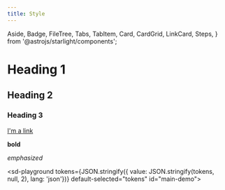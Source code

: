 ```yaml
---
title: Style
---
```


  Aside,
  Badge,
  FileTree,
  Tabs,
  TabItem,
  Card,
  CardGrid,
  LinkCard,
  Steps,
} from '@astrojs/starlight/components';


# Heading 1

## Heading 2

### Heading 3

[I'm a link](#)

__bold__

*emphasized*

<sd-playground tokens={JSON.stringify({ value: JSON.stringify(tokens, null, 2), lang: 'json'})} default-selected="tokens" id="main-demo">

  <div style="height: 100%" slot="monaco-editor"></div>
</sd-playground>

<sd-colors></sd-colors>

<Card>
<Badge text="Tip" variant="tip" size="large" />
<Badge text="Caution" variant="caution" size="large" />
<Badge text="Note" variant="note" size="large" />
<Badge text="Success" variant="success" size='large' />
<Badge text="Danger" variant="danger" size='large' />
<Badge text="Default" variant="default" size='large' />
</Card>

---

```js title="build-tokens.js"
import StyleDictionary from 'style-dictionary';

const sd = new StyleDictionary('config.json');
const sdTwo = new StyleDictionary({
  source: ['tokens/*.json'],
  platforms: {
    scss: {
      transformGroup: 'scss',
      buildPath: 'build/',
      files: [
        {
          destination: 'variables.scss',
          format: 'scss/variables',
        },
      ],
    },
    // ...
  },
});
```

```js title="line-markers.js" del={2} ins={3-4} {6}
function demo() {
  console.log('this line is marked as deleted');
  // This line and the next one are marked as inserted
  console.log('this is the second inserted line');

  return 'this line uses the neutral default marker type';
}
```

```jsx {"1":5} del={"2":7-8} ins={"3":10-12}
// labeled-line-markers.jsx
<button
  role="button"
  {...props}
  value={value}
  className={buttonClassName}
  disabled={disabled}
  active={active}
>
  {children && !active && (typeof children === 'string' ? <span>{children}</span> : children)}
</button>
```

```jsx {"1. Provide the value prop here:":5-6} del={"2. Remove the disabled and active states:":8-10} ins={"3. Add this to render the children inside the button:":12-15}
// labeled-line-markers.jsx
<button
  role="button"
  {...props}

  value={value}
  className={buttonClassName}

  disabled={disabled}
  active={active}
>

  {children && !active && (typeof children === 'string' ? <span>{children}</span> : children)}
</button>
```

```js "given text"
function demo() {
  // Mark any given text inside lines
  return 'Multiple matches of the given text are supported';
}
```

<LinkCard
  title="Customizing Starlight"
  description="Learn how to make your Starlight site your own with custom styles, fonts, and more."
  href="/reference/api/"
/>

<CardGrid>
  <LinkCard title="Authoring Markdown" href="/reference/api/" />
  <LinkCard title="Components" href="/reference/api/" />
</CardGrid>

<Card title="Check this out">Interesting content you want to highlight.</Card>

<CardGrid>
  <Card title="Stars" icon="star">
    Sirius, Vega, Betelgeuse
  </Card>
  <Card title="Moons" icon="moon">
    Io, Europa, Ganymede
  </Card>
</CardGrid>

<Tabs>
  <TabItem label="Stars" icon="star">
    Sirius, Vega, Betelgeuse
  </TabItem>
  <TabItem label="Moons" icon="moon">
    Io, Europa, Ganymede
  </TabItem>
</Tabs>

<Aside>A default aside without a custom title. <a href="#">link</a></Aside>

<Aside type="caution" title="Watch out!">
  A warning aside *with* a custom title.
   <a href="#">link</a>
</Aside>

<Aside type="tip">

Other content is also supported in asides.
 <a href="#">link</a>

```js
// A code snippet, for example.
```

</Aside>

<Aside type="danger">Do not give your password to anyone. <a href="#">link</a></Aside>

<FileTree>

- astro.config.mjs an **important** file
- package.json
- README.md
- src
  - components
    - **Header.astro**
  - …
- pages/

</FileTree>

<Steps>

1. Import the component into your MDX file:

   ```js
   import { Steps } from '@astrojs/starlight/components';
   ```

2. Wrap `<Steps>` around your ordered list items.

</Steps>
